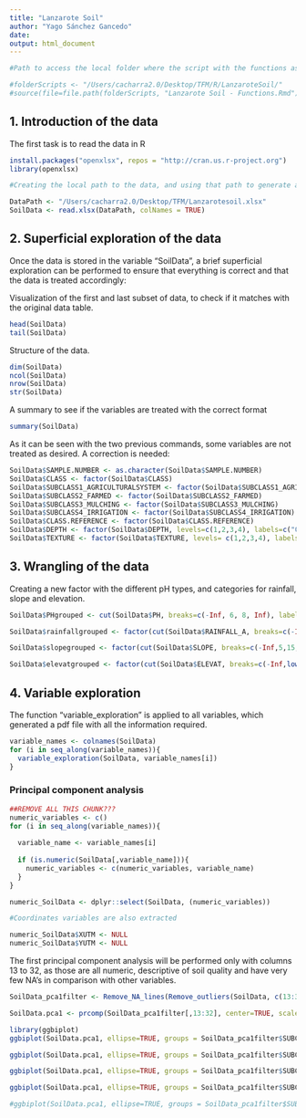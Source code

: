 ```yaml
---
title: "Lanzarote Soil"
author: "Yago Sánchez Gancedo"
date:
output: html_document
---
```


```r
#Path to access the local folder where the script with the functions associated with this work is

#folderScripts <- "/Users/cacharra2.0/Desktop/TFM/R/LanzaroteSoil/"
#source(file=file.path(folderScripts, "Lanzarote Soil - Functions.Rmd"))

```


## 1. Introduction of the data

The first task is to read the data in R

```r
install.packages("openxlsx", repos = "http://cran.us.r-project.org")
library(openxlsx)

#Creating the local path to the data, and using that path to generate an object containing such data

DataPath <- "/Users/cacharra2.0/Desktop/TFM/Lanzarotesoil.xlsx"
SoilData <- read.xlsx(DataPath, colNames = TRUE)
```

## 2. Superficial exploration of the data

Once the data is stored in the variable "SoilData", a brief superficial exploration can be performed to ensure that everything is correct and that the data is treated accordingly:

Visualization of the first and last subset of data, to check if it matches with the original data table.
```r
head(SoilData)
tail(SoilData)
```

Structure of the data.

```r
dim(SoilData)
ncol(SoilData)
nrow(SoilData)
str(SoilData)
```

A summary to see if the variables are treated with the correct format

```r
summary(SoilData)
```

As it can be seen with the two previous commands, some variables are not treated as desired. A correction is needed:

```r
SoilData$SAMPLE.NUMBER <- as.character(SoilData$SAMPLE.NUMBER)
SoilData$CLASS <- factor(SoilData$CLASS)
SoilData$SUBCLASS1_AGRICULTURALSYSTEM <- factor(SoilData$SUBCLASS1_AGRICULTURALSYSTEM )
SoilData$SUBCLASS2_FARMED <- factor(SoilData$SUBCLASS2_FARMED)
SoilData$SUBCLASS3_MULCHING <- factor(SoilData$SUBCLASS3_MULCHING)
SoilData$SUBCLASS4_IRRIGATION <- factor(SoilData$SUBCLASS4_IRRIGATION)
SoilData$CLASS.REFERENCE <- factor(SoilData$CLASS.REFERENCE)
SoilData$DEPTH <- factor(SoilData$DEPTH, levels=c(1,2,3,4), labels=c("0-30 cm", "30-60 cm", "60-90 cm", ">90 cm"))
SoilData$TEXTURE <- factor(SoilData$TEXTURE, levels= c(1,2,3,4), labels=c("Arenosa", "Limosa", "Arcillosa", "Franca"))
```



## 3. Wrangling of the data

Creating a new factor with the different pH types, and categories for rainfall, slope and elevation.

```r
SoilData$PHgrouped <- cut(SoilData$PH, breaks=c(-Inf, 6, 8, Inf), labels=c("Acid", "Neutral", "Basic"))

SoilData$rainfallgrouped <- factor(cut(SoilData$RAINFALL_A, breaks=c(-Inf,low_cut_break(SoilData,"RAINFALL_A"), high_cut_break(SoilData,"RAINFALL_A"), Inf), labels=c("local low rainfall", "local medium rainfall", "local high rainfall")))

SoilData$slopegrouped <- factor(cut(SoilData$SLOPE, breaks=c(-Inf,5,15, Inf), labels=c("low slope", "medium slope", "high slope")))

SoilData$elevatgrouped <- factor(cut(SoilData$ELEVAT, breaks=c(-Inf,low_cut_break(SoilData,"ELEVAT"), high_cut_break(SoilData,"ELEVAT"), Inf), labels=c("low elevation", "normal elevation", "high elevation")))
```



## 4. Variable exploration

The function "variable_exploration" is applied to all variables, which generated a pdf file with all the information required.

```r
variable_names <- colnames(SoilData)
for (i in seq_along(variable_names)){
  variable_exploration(SoilData, variable_names[i])
}
```

### Principal component analysis

```r
##REMOVE ALL THIS CHUNK???
numeric_variables <- c()
for (i in seq_along(variable_names)){
  
  variable_name <- variable_names[i]
  
  if (is.numeric(SoilData[,variable_name])){
    numeric_variables <- c(numeric_variables, variable_name)
  }
}

numeric_SoilData <- dplyr::select(SoilData, (numeric_variables))

#Coordinates variables are also extracted

numeric_SoilData$XUTM <- NULL
numeric_SoilData$YUTM <- NULL
```

The first principal component analysis will be performed only with columns 13 to 32, as those are all numeric, descriptive of soil quality and have very few NA's in comparison with other variables.

```r
SoilData_pca1filter <- Remove_NA_lines(Remove_outliers(SoilData, c(13:32)), c(13:32))

SoilData.pca1 <- prcomp(SoilData_pca1filter[,13:32], center=TRUE, scale.=TRUE)

library(ggbiplot)
ggbiplot(SoilData.pca1, ellipse=TRUE, groups = SoilData_pca1filter$SUBCLASS1_AGRICULTURALSYSTEM)
```

```r
ggbiplot(SoilData.pca1, ellipse=TRUE, groups = SoilData_pca1filter$SUBCLASS2_FARMED)
````


```r
ggbiplot(SoilData.pca1, ellipse=TRUE, groups = SoilData_pca1filter$SUBCLASS3_MULCHING)
````

```r
ggbiplot(SoilData.pca1, ellipse=TRUE, groups = SoilData_pca1filter$SUBCLASS4_IRRIGATION)
````

```R
#ggbiplot(SoilData.pca1, ellipse=TRUE, groups = SoilData_pca1filter$SUBCLASS5_COASTAL)
````
